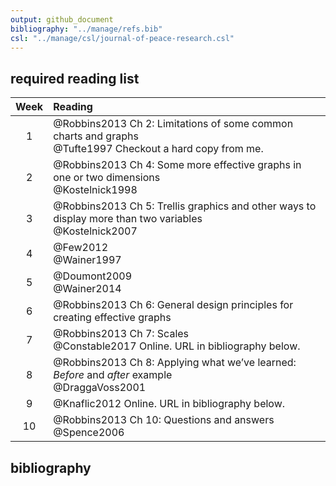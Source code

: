 ```yaml
---
output: github_document
bibliography: "../manage/refs.bib" 
csl: "../manage/csl/journal-of-peace-research.csl"
---
```


## required reading list 


| Week    | Reading        |
| :----: | :----------------------------------------------------- |
| 1  | @Robbins2013 Ch 2: Limitations of some common charts and graphs <br> @Tufte1997 Checkout a hard copy from me. |
| 2  | @Robbins2013 Ch 4: Some more effective graphs in one or two dimensions <br> @Kostelnick1998 |
| 3  | @Robbins2013 Ch 5: Trellis graphics and other ways to display more than two variables <br> @Kostelnick2007 |
| 4  | @Few2012 <br> @Wainer1997 |
| 5  | @Doumont2009 <br> @Wainer2014 |
| 6  | @Robbins2013 Ch 6: General design principles for creating effective graphs |
| 7  | @Robbins2013 Ch 7: Scales <br> @Constable2017 Online. URL in bibliography below. |
| 8  | @Robbins2013 Ch 8: Applying what we've learned: *Before* and *after* example <br> @DraggaVoss2001 |
| 9  | @Knaflic2012 Online. URL in bibliography below. |
|10  | @Robbins2013 Ch 10: Questions and answers <br> @Spence2006 |


## bibliography

<!-- To open a link in a new browser tab -->

<!-- - Ctrl-click, or -->
<!-- - Right-click $\rightarrow$ Open link in new tab -->
 
<!-- Constable, Catherine  (2017) Color: Essential, useful, or superfluous?, section 1.1.6 from [Ch. 1 Graphical Rhetoric](https://igppweb.ucsd.edu/~cathy/Classes/SIO223A/vizlect.notes.pdf), course notes from SIO 223A Geophysical Data Analysis, 14–17. -->



<!-- Doumont, Jean-luc  (2009) Designing the graph, from *Trees, maps, and theorems: Effective communication for rational minds*, Belgium: Principiae, 133–143. -->



<!-- Dragga, Sam and Dan Voss (Aug 2001) Cruel pies: The inhumanity of technical illustrations, *Technical Communication*, 48(3), 265–274. -->



<!-- Few, Stephen  (2012) Differing roles of tables and graphs, Chapter 3 from *Show Me the Numbers: Designing Tables and Graphs to Enlighten*, 2/e, Burlingame, CA: Analytics Press, 39–51. -->



<!-- Charles Kostelnick (Nov 1998) Conflicting standards for designing data displays: Following, flouting, and reconciling them, *Technical Communication* 45(4), 473–482. -->



<!-- Knaflic, Cole Nussbaumer  (2012) [So what?](http://www.storytellingwithdata.com/blog/2017/3/22/so-what) from her blog *Storytelling with Data*. -->



<!-- Kostelnick, Charles  (Dec 2007) [The visual rhetoric of data displays: The conundrum of clarity](http://libproxy.rose-hulman.edu:2048/login?url=http://ieeexplore.ieee.org/stamp/stamp.jsp?tp=&arnumber=4381242), *IEEE Transactions on Professional Communication* 50(4), 280–294. RHIT password protected access. -->



<!-- Spence, Ian  (2006) William Playfair and the psychology of graphs, *Proceedings of the American Statistical Association, Section on Statistical Graphics*, Alexandria VA: American Statistical Association, 2426–2436. -->

<!-- Tufte, Edward  (1997) The decision to launch the space shuttle *Challenger*, from *Visual and Statistical Thinking: Displays of Evidence for making Decisions*. Check out a copy from me.    -->

<!-- Wainer, Howard  (1997) [Graphical failures: How to display data badly](http://libproxy.rose-hulman.edu:2048/login?url=http://search.ebscohost.com/login.aspx?direct=true&scope=site&db=nlebk&db=nlabk&AN=649619), Chapter 1 from *Visual Revelations: Graphical Tales of Fate and Deception From Napoleon Bonaparte To Ross Perot*, London: Lawrence Erlbaum Associates, 5–46. RHIT password protected access.  -->

<!-- Wainer, Howard  (2014) [Fifteen displays about one thing](http://libproxy.rose-hulman.edu:2048/login?url=http://search.ebscohost.com/login.aspx?direct=true&scope=site&db=nlebk&db=nlabk&AN=632290), Sections 2.9 and 2.10 from *Medical Illuminations: Using Evidence, Visualization, and Statistical Thinking to Improve Healthcar*e, Oxford, UK: Oxford University Press, 32–49. RHIT password protected access. -->






 


<!-- --- -->

<!-- [main page](../README.md)<br>  -->
<!-- [topics page](README-by-topic.md) -->
